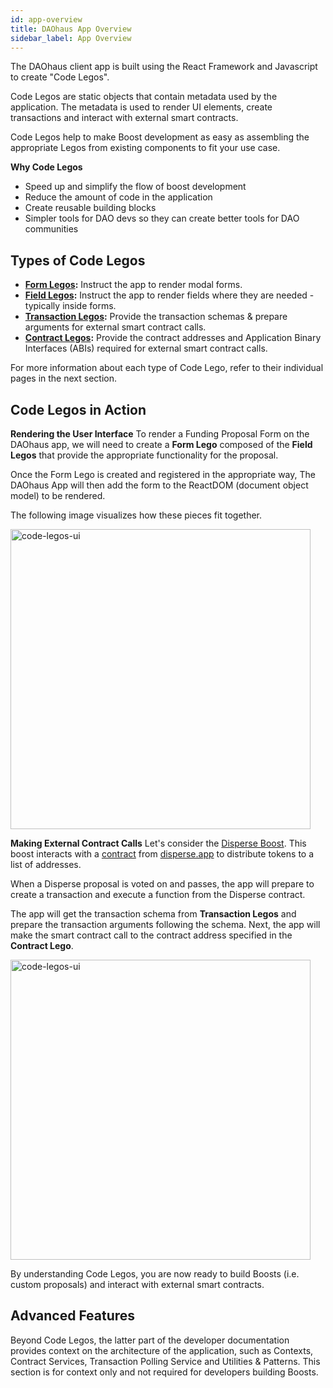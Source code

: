 ```yaml
---
id: app-overview
title: DAOhaus App Overview
sidebar_label: App Overview
---
```


The DAOhaus client app is built using the React Framework and Javascript to create "Code Legos".  

Code Legos are static objects that contain metadata used by the application.  The metadata is used to render UI elements, create transactions and interact with external smart contracts.

Code Legos help to make Boost development as easy as assembling the appropriate Legos from existing components to fit your use case.

**Why Code Legos**
-  Speed up and simplify the flow of boost development
-  Reduce the amount of code in the application
-  Create reusable building blocks
-  Simpler tools for DAO devs so they can create better tools for DAO communities

## Types of Code Legos

* **[Form Legos](./legos/form-lego-api):** Instruct the app to render modal forms.
* **[Field Legos](./legos/field-lego-api):** Instruct the app to render fields where they are needed - typically inside forms.
* **[Transaction Legos](./legos/tx-lego-api):** Provide the transaction schemas & prepare arguments for external smart contract calls.
* **[Contract Legos](./legos/contract-lego-api):** Provide the contract addresses and Application Binary Interfaces (ABIs) required for external smart contract calls.

For more information about each type of Code Lego, refer to their individual pages in the next section.

## Code Legos in Action 

**Rendering the User Interface**
To render a Funding Proposal Form on the DAOhaus app, we will need to create a **Form Lego** composed of the **Field Legos** that provide the appropriate functionality for the proposal. 

Once the Form Lego is created and registered in the appropriate way, The DAOhaus App will then add the form to the ReactDOM (document object model) to be rendered. 

The following image visualizes how these pieces fit together.

<img src="https://i.imgur.com/YsiRhDQ.png" alt="code-legos-ui" width="480"/>

**Making External Contract Calls**
Let's consider the [Disperse Boost](../users/boosts/disperse-boost). This boost interacts with a [contract](https://etherscan.io/address/0xD152f549545093347A162Dce210e7293f1452150#code) from [disperse.app](https://disperse.app) to distribute tokens to a list of addresses.

When a Disperse proposal is voted on and passes, the app will prepare to create a transaction and execute a function from the Disperse contract. 

The app will get the transaction schema from **Transaction Legos** and prepare the transaction arguments following the schema. Next, the app will make the smart contract call to the contract address specified in the **Contract Lego**.

<img src="https://i.imgur.com/bm02ba1.png" alt="code-legos-ui" width="480"/>

By understanding Code Legos, you are now ready to build Boosts (i.e. custom proposals) and interact with external smart contracts. 

## Advanced Features

Beyond Code Legos, the latter part of the developer documentation provides context on the architecture of the application, such as Contexts, Contract Services, Transaction Polling Service and Utilities & Patterns. This section is for context only and not required for developers building Boosts. 

